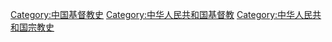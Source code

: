 [[Category:中国基督教史|Category:中国基督教史]]
[[Category:中华人民共和国基督教|Category:中华人民共和国基督教]]
[[Category:中华人民共和国宗教史|Category:中华人民共和国宗教史]]